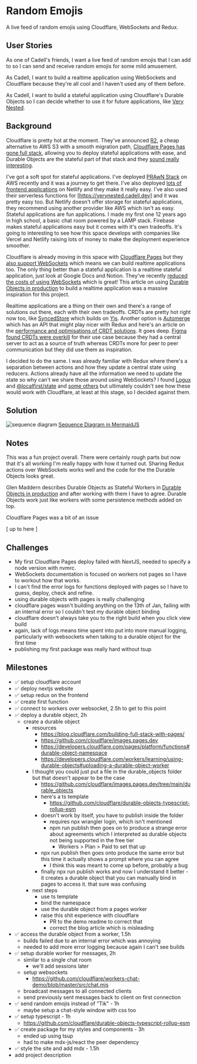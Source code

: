 
<Head />

# Random Emojis

A live feed of random emojis using Cloudflare, WebSockets and Redux.

<App />

## User Stories

As one of Cadell's friends, I want a live feed of random emojis that I can add to so I can send and receive random emojis for some mild amusement.

As Cadell, I want to build a realtime application using WebSockets and Cloudflare because they're all cool and I haven't used any of them before.

As Cadell, I want to build a stateful application using Cloudflare's Durable Objects so I can decide whether to use it for future applications, like [Very Nested](https://verynested.cadell.dev).

## Background

Cloudflare is pretty hot at the moment. They've announced [R2](https://news.ycombinator.com/item?id=28682237), a cheap alternative to AWS S3 with a smooth migration path, [Cloudflare Pages has gone full stack](https://news.ycombinator.com/item?id=29253032), allowing you to deploy stateful applications with ease, and Durable Objects are the stateful part of that stack and they [sound really interesting](https://blog.cloudflare.com/durable-objects-easy-fast-correct-choose-three/).

I've got a soft spot for stateful applications. I've deployed [PRAwN Stack](https://prawn.cadell.dev) on AWS recently and it was a journey to get there. I've also deployed [lots of frontend applications](https://cadell.dev) on Netlify and they make it really easy. I've also used their serverless functions for [https://verynested.cadell.dev] and it was pretty easy too. But Netlify doesn't offer storage for stateful applications, they recommend using another provider like AWS which isn't as easy. Stateful applications are fun applications. I made my first one 12 years ago in high school, a basic chat room powered by a LAMP stack. Firebase makes stateful applications easy but it comes with it's own tradeoffs. It's going to interesting to see how this space develops with companies like Vercel and Netlify raising lots of money to make the deployment experience smoother.

Cloudflare is already moving in this space with [Cloudflare Pages](https://news.ycombinator.com/item?id=29253032) but they [also support WebSockets](https://blog.cloudflare.com/introducing-websockets-in-workers/) which means we can build realtime applications too. The only thing better than a stateful application is a realtime stateful application, just look at Google Docs and Notion. They've recently [reduced the costs of using WebSockets](https://blog.cloudflare.com/workers-optimization-reduces-your-bill/) which is great! This article on using [Durable Objects in production](https://news.ycombinator.com/item?id=25084470) to build a realtime application was a massive inspiration for this project.

Realtime applications are a thing on their own and there's a range of solutions out there, each with their own tradeoffs. CRDTs are pretty hot right now too, like [SyncedStore](https://news.ycombinator.com/item?id=29483913) which builds on [Yjs](https://github.com/yjs/yjs). Another option is [Automerge](https://news.ycombinator.com/item?id=16309533) which has an API that might play nicer with Redux and here's an article on the [performance and optimisations of CRDT solutions](https://news.ycombinator.com/item?id=28017204). It goes deep. [Figma found CRDTs were overkill](https://news.ycombinator.com/item?id=21378858) for their use case because they had a central server to act as a source of truth whereas CRDTs more for peer to peer communication but they did use them as inspiration.

I decided to do the same. I was already familiar with Redux where there's a separation between actions and how they update a central state using reducers. Actions already have all the information we need to update the state so why can't we share those around using WebSockets? I found [Logux](https://logux.io/) and [@localfirst/state](https://github.com/local-first-web/state) and [some others](https://github.com/markerikson/redux-ecosystem-links/blob/master/store.md#synchronization) but ultimately couldn't see how these would work with Cloudflare, at least at this stage, so I decided against them.

## Solution

![sequence diagram](/sequence.png)
[Sequence Diagram in MermaidJS](https://mermaid.live/edit/#pako:eNrtlD1PwzAQhv_K4YWlDHTM0AlWQEKIJcslftu6JOfiD6qq4r9zIQkFRFvETKbEeZ873yPLO1N7C1MYinjOkBpXjheB21KIc_KS2wpBP_RZc0iudmuWRA8RgS4PrE9L6f_0qYvZ7NGHJ4SCGqTzSLUXQZ0oRycL2qCKvn5Cij3UZxW6yoGrBnRbrTRdUPQtvIA22ihS8ifqfMV_qpd8AKUlxkLOywF03P8SATpAx6D1Kxe1K9U5BEhqtrTkF3wbolfwQXYz0DzLgI-ibnwCBbdYJvJzGpm7hredTtLqCH1b1lb8xe_03-_0D36nn_xGiI3EA3XCLlurUa97DGP-qNaj1K8lqgrB5ii6l7gdjtCEeE-pvUgVIN1eYA-e0z08OP1U4-ydMhPTIrTsrF4cu26pNDpYi9IU-mox59yk0pTyqtG8tpxwbZ1OYoo5NxET090t91upTZFCxhga7p4h9foGWI6T6Q)

## Notes

This was a fun project overall. There were certainly rough parts but now that it's all working I'm really happy with how it turned out. Sharing Redux actions over WebSockets works well and the code for the the Durable Objects looks great.

Glen Maddern describes Durable Objects as Stateful Workers in [Durable Objects in production](https://news.ycombinator.com/item?id=25084470) and after working with them I have to agree. Durable Objects work just like workers with some persistence methods added on top.

Cloudflare Pages was a bit of an issue 

[ up to here ]

## Challenges

- My first Cloudflare Pages deploy failed with NextJS, needed to specify a node version with nvmrc.
- WebSockets documentation is focused on workers not pages so I have to workout how that works.
- I can't find the error logs for functions deployed with pages so I have to guess, deploy, check and refine.
- using durable objects with pages is really challenging
- cloudflare pages wasn't building anything on the 13th of Jan, failing with an internal error so I couldn't test my durable object binding
- cloudflare doesn't always take you to the right build when you click view build
- again, lack of logs means time spent into put into more manual logging, particularly with websockets when talking to a durable object for the first time
- publishing my first package was really hard without tsup

## Milestones

- ✅ setup cloudflare account
- ✅ deploy nextjs website
- ✅ setup redux on the frontend
- ✅ create first function
- ✅ connect to workers over websocket, 2.5h to get to this point
- ✅ deploy a durable object, 2h
    - create a durable object
        - resources
            - https://blog.cloudflare.com/building-full-stack-with-pages/
            - https://github.com/cloudflare/images.pages.dev
            - https://developers.cloudflare.com/pages/platform/functions#durable-object-namespace
            - https://developers.cloudflare.com/workers/learning/using-durable-objects#uploading-a-durable-object-worker
        - I thought you could just put a file in the durable_objects folder but that doesn't appear to be the case
            - https://github.com/cloudflare/images.pages.dev/tree/main/durable_objects
            - here's a ts template
                - https://github.com/cloudflare/durable-objects-typescript-rollup-esm
            - doesn't work by itself, you have to publish inside the folder
                - requires npx wrangler login, which isn't mentioned
                - npm run publish then goes on to produce a strange error about agreements which I interpreted as durable objects not being supported in the free tier
                    - Workers > Plan > Paid to set that up
            - npx run publish then goes onto produce the same error but this time it actually shows a prompt where you can agree
                - I think this was meant to come up before, probably a bug
            - finally npx run publish works and now I understand it better - it creates a durable object that you can manually bind in pages to access it. that sure was confusing
        - next steps
            - use ts template
            - bind the namespace
            - use the durable object from a pages worker
            - raise this shit experience with cloudflare 
                - PR to the demo readme to correct that
                - correct the blog article which is misleading
- ✅ access the durable object from a worker, 1.5h
    - builds failed due to an internal error which was annoying
    - needed to add more error logging because again I can't see builds
- ✅ setup durable worker for messages, 2h
    - similar to a single chat room
        - we'll add sessions later
    - setup websockets
        - https://github.com/cloudflare/workers-chat-demo/blob/master/src/chat.mjs
    - broadcast messages to all connected clients
    - send previously sent messages back to client on first connection
- ✅ send random emojis instead of "Tik" - 1h
    - maybe setup a chat-style window with css too
- ✅ setup typescript - 1h
    - https://github.com/cloudflare/durable-objects-typescript-rollup-esm
- ✅ create package for my styles and components - 3h
    - ended up using tsup
    - had to make mdx-js/react the peer dependency
- ✅ style the site and add mdx - 1.5h
- add project description